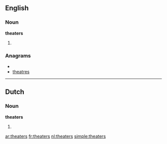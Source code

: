 ==English==
===Noun===
'''theaters'''
# {{plural of|[[theater]]}}

===Anagrams===
* {{alphagram|aeehrstt}}
* [[theatres#English|theatres]]

----

==Dutch==
===Noun===
'''theaters'''
# {{plural of|[[theater#Dutch|theater]]|lang=Dutch}}

[[ar:theaters]]
[[fr:theaters]]
[[nl:theaters]]
[[simple:theaters]]